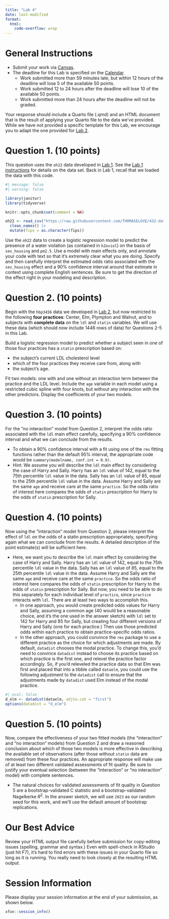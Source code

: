 ```yaml
---
title: "Lab 4"
date: last-modified
format: 
  html:
    code-overflow: wrap
---
```


# General Instructions

- Submit your work via [Canvas](https://canvas.case.edu/). 
- The deadline for this Lab is specified on the [Calendar](calendar.qmd).
  - Work submitted more than 59 minutes late, but within 12 hours of the deadline will lose 5 of the available 50 points.
  - Work submitted 12 to 24 hours after the deadline will lose 10 of the available 50 points.
  - Work submitted more than 24 hours after the deadline will not be graded.

Your response should include a Quarto file (.qmd) and an HTML document that is the result of applying your Quarto file to the data we've provided. While we have not provided a specific template for this Lab, we encourage you to adapt the one provided for [Lab 2](lab2.qmd#template).

# Question 1. (10 points)

This question uses the `oh22` data developed in [Lab 1](lab1.qmd). See the [Lab 1 instructions](lab1.qmd) for details on the data set. Back in Lab 1, recall that we loaded the data with this code.

```r
#| message: false
#| warning: false

library(janitor)
library(tidyverse)

knitr::opts_chunk$set(comment = NA)

oh22 <- read_csv("https://raw.githubusercontent.com/THOMASELOVE/432-data/master/data/oh_counties_2022.csv", show_col_types = FALSE) |>
  clean_names() |>
  mutate(fips = as.character(fips))
```

Use the `oh22` data to create a logistic regression model to predict the presence of a water violation (as contained in `h2oviol`) on the basis of `sev_housing` and `pm2.5`. Use a model with main effects only, and annotate your code with text so that it's extremely clear what you are doing. Specify and then carefully interpret the estimated odds ratio associated with the `sev_housing` effect and a 90% confidence interval around that estimate in context using complete English sentences. Be sure to get the direction of the effect right in your modeling and description.

# Question 2. (10 points)

Begin with the `hbp3456` data we developed in [Lab 2](lab2.qmd), but now restricted to the following **four practices**: Center, Elm, Plympton and Walnut, and to subjects with **complete data** on the `ldl` and `statin` variables. We will use these data (which should now include 1446 rows of data) for Questions 2-5 in this Lab.

Build a logistic regression model to predict whether a subject seen in one of those four practices has a `statin` prescription based on:

- the subject's current LDL cholesterol level 
- which of the four practices they receive care from, along with
- the subject's age. 

Fit two models: one with and one without an interaction term between the practice and the LDL level. Include the `age` variable in each model using a restricted cubic spline with four knots, but without any interaction with the other predictors. Display the coefficients of your two models.

# Question 3. (10 points)

For the "no interaction" model from Question 2, interpret the odds ratio associated with the `ldl` main effect carefully, specifying a 90% confidence interval and what we can conclude from the results.

- To obtain a 90% confidence interval with a fit using one of the `rms` fitting functions rather than the default 95% interval, the appropriate code would be `summary(modelname, conf.int = 0.9)`.
- Hint: We assume you will describe the `ldl` main effect by considering the case of Harry and Sally. Harry has an `ldl` value of 142, equal to the 75th percentile `ldl` value in the data. Sally has an `ldl` value of 85, equal to the 25th percentile `ldl` value in the data. Assume Harry and Sally are the same `age` and receive care at the same `practice`. So the odds ratio of interest here compares the odds of `statin` prescription for Harry to the odds of `statin` prescription for Sally.

# Question 4. (10 points)

Now using the "interaction" model from Question 2, please interpret the effect of `ldl` on the odds of a statin prescription appropriately, specifying again what we can conclude from the results. A detailed description of the point estimate(s) will be sufficient here.

- Here, we want you to describe the `ldl` main effect by considering the case of Harry and Sally. Harry has an `ldl` value of 142, equal to the 75th percentile `ldl` value in the data. Sally has an `ldl` value of 85, equal to the 25th percentile `ldl` value in the data. Assume Harry and Sally are the same `age` and receive care at the same `practice`. So the odds ratio of interest here compares the odds of `statin` prescription for Harry to the odds of `statin` prescription for Sally. But now, you need to be able to do this separately for each individual level of `practice`, since `practice` interacts with `ldl`. There are at least two ways to accomplish this.
    - In one approach, you would create predicted odds values for Harry and Sally, assuming a common age (40 would be a reasonable choice, and it's the one used in the answer sketch) with `ldl` set to 142 for Harry and 85 for Sally, but creating four different versions of Harry and Sally (one for each practice.) Then use those predicted odds within each practice to obtain practice-specific odds ratios.
    - In the other approach, you could convince the `rms` package to use a different practice as the choice for which adjustments are made. By default, `datadist` chooses the modal practice. To change this, you'd need to convince `datadist` instead to choose its practice based on which practice is the first one, and relevel the practice factor accordingly. So, if you'd releveled the practice data so that Elm was first and placed that into a tibble called `dataelm`, you could use the following adjustment to the `datadist` call to ensure that the adjustments made by `datadist` used Elm instead of the modal practice.
    
```r
#| eval: false
d_elm <- datadist(dataelm, adjto.cat = "first")
options(datadist = "d_elm")
```

# Question 5. (10 points)

Now, compare the effectiveness of your two fitted models (the "interaction" and "no interaction" models) from Question 2 and draw a reasoned conclusion about which of those two models is more effective in describing the available set of observations (after those without `statin` data are removed) from these four practices. An appropriate response will make use of at least two different validated assessments of fit quality. Be sure to justify your eventual selection (between the "interaction" or "no interaction" model) with complete sentences.

- The natural choices for validated assessments of fit quality in Question 5 are a bootstrap-validated C statistic and a bootstrap-validated Nagelkerke $R^2$. In the answer sketch, we will use `2023` as our random seed for this work, and we'll use the default amount of bootstrap replications.

# Our Best Advice

Review your HTML output file carefully before submission for copy-editing issues (spelling, grammar and syntax.) Even with spell-check in RStudio (just hit F7), it's hard to find errors with these issues in your Quarto file so long as it is running. You really need to look closely at the resulting HTML output.

# Session Information

Please display your session information at the end of your submission, as shown below.

```r
xfun::session_info()
```


